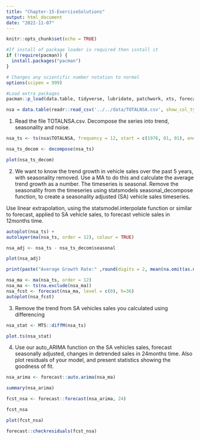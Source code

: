 ```yaml
---
title: "Chapter-15-ExerciseSolutions"
output: html_document
date: "2022-11-07"
---
```


```r
knitr::opts_chunk$set(echo = TRUE)

#If install of package loader is required then isntall it
if (!require(pacman)) {
  install.packages("pacman")
}

# Changes any scientific number notation to normal
options(scipen = 999) 

#Load extra packages
pacman::p_load(data.table, tidyverse, lubridate, patchwork, xts, forecast, MTS)

nsa = data.table(readr::read_csv('../../data/TOTALNSA.csv', show_col_types = FALSE))

```


1.	Read the file TOTALNSA.csv. Decompose the series into trend, seasonality and noise.

```r

nsa_ts <- ts(nsa$TOTALNSA, frequency = 12, start = c(1976, 01, 01), end = c(2022, 04, 01))

```


```r

nsa_ts_decom <- decompose(nsa_ts)

plot(nsa_ts_decom)

```


2.	We want to know the trend growth in vehicle sales over the past 5 years, with seasonality removed. Use a MA to do this and calculate the average trend growth as a number. The timeseries is seasonal. Remove the seasonality from the timeseries using statsmodels seasonal_decompose function, to create a seasonality adjusted (SA) vehicle sales timeseries. 

Use linear extrapolation, using the statsmodel.interpolate function or similar to forecast, applied to SA vehicle sales, to forecast vehicle sales in 12months time. 

```r

autoplot(nsa_ts) +
autolayer(ma(nsa_ts, order = 12), colour = TRUE) 

```

```r

nsa_adj <- nsa_ts - nsa_ts_decom$seasonal

plot(nsa_adj)

```

```r

print(paste("Average Growth Rate:" ,round(digits = 2, mean(na.omit(as.numeric(nsa_adj) - lag(as.numeric(nsa_adj)))))))

```

```r

nsa_ma <- ma(nsa_ts, order = 12)
nsa_ma <- ts(na.exclude(nsa_ma))
nsa_fcst <- forecast(nsa_ma, level = c(0), h=36)
autoplot(nsa_fcst)


```


3.	Remove the trend from SA vehicles sales you calculated using differencing

```r

nsa_stat <- MTS::diffM(nsa_ts)

plot.ts(nsa_stat)

```


4.	Use our auto_ARIMA function on the SA vehicles sales, forecast seasonally adjusted, changes in detrended sales in 24months time. Also plot residuals of your model, and present statistics showing the goodness of fit.

```r

nsa_arima <- forecast::auto.arima(nsa_ma)

summary(nsa_arima)

```

``` r

fcst_nsa <- forecast::forecast(nsa_arima, 24)

fcst_nsa

```


```r

plot(fcst_nsa)

```

```r


forecast::checkresiduals(fcst_nsa)

```

